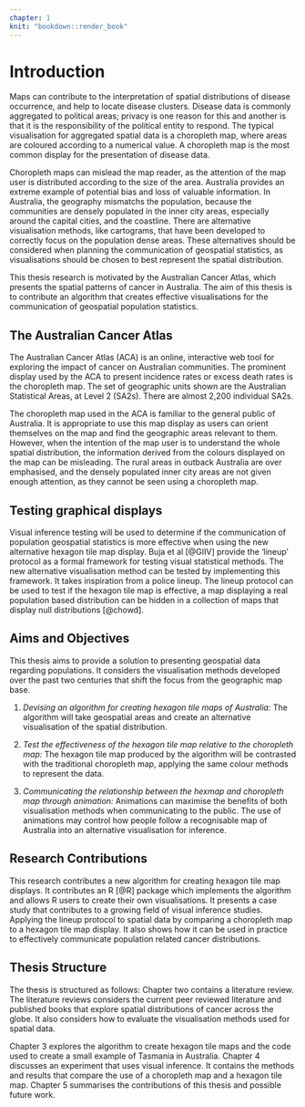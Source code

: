 ```yaml
---
chapter: 1
knit: "bookdown::render_book"
---
```



# Introduction {#intro}

Maps can contribute to the interpretation of spatial distributions of disease occurrence, and help to locate disease clusters. Disease data is commonly aggregated to political areas; privacy is one reason for this and another is that it is the responsibility of the political entity to respond. The typical visualisation for aggregated spatial data is a choropleth map, where areas are coloured according to a numerical value. A choropleth map is the most common display for the presentation of disease data.

Choropleth maps can mislead the map reader, as the attention of the map user is distributed according to the size of the area. Australia provides an extreme example of potential bias and loss of valuable information. In Australia, the geography mismatchs the population, because the communities are densely populated in the inner city areas, especially around the capital cities, and the coastline. There are alternative visualisation methods, like cartograms, that have been developed to correctly focus on the population dense areas. These alternatives should be considered when planning the communication of geospatial statistics, as visualisations should be chosen to best represent the spatial distribution. 

This thesis research is motivated by the Australian Cancer Atlas, which presents the spatial patterns of cancer in Australia. The aim of this thesis is to contribute an algorithm that creates effective visualisations for the communication of geospatial population statistics.


## The Australian Cancer Atlas

The Australian Cancer Atlas (ACA) is an online, interactive web tool for exploring the impact of cancer on Australian communities. The prominent display used by the ACA to present incidence rates or excess death rates is the choropleth map. The set of geographic units shown are the Australian Statistical Areas, at Level 2 (SA2s). There are almost 2,200 individual SA2s.

The choropleth map used in the ACA is familiar to the general public of Australia. It is appropriate to use this map display as users can orient themselves on the map and find the geographic areas relevant to them.
However, when the intention of the map user is to understand the whole spatial distribution, the information derived from the colours displayed on the map can be misleading.
The rural areas in outback Australia are over emphasised, and the densely populated inner city areas are not given enough attention, as they cannot be seen using a choropleth map.

## Testing graphical displays

Visual inference testing will be used to determine if the communication of population geospatial statistics is more effective when using the new alternative hexagon tile map display.
Buja et al [@GIIV] provide the 'lineup' protocol as a formal framework for testing visual statistical methods. The new alternative visualisation method can be tested by implementing this framework.
It takes inspiration from a police lineup.
The lineup protocol can be used to test if the hexagon tile map is effective, a map displaying a real population based distribution can be hidden in a collection of maps that display null distributions [@chowd]. 


<!-- Talk about same data, same info for lineup, power comparison of competing designs -->


## Aims and Objectives {#sec:aims}

This thesis aims to provide a solution to presenting geospatial data regarding populations. 
It considers the visualisation methods developed over the past two centuries that shift the focus from the geographic map base.

1. *Devising an algorithm for creating hexagon tile maps of Australia:* The algorithm will take geospatial areas and create an alternative visualisation of the spatial distribution.

2. *Test the effectiveness of the hexagon tile map relative to the choropleth map:* The hexagon tile map produced by the algorithm will be contrasted with the traditional choropleth map, applying the same colour methods to represent the data. 

3. *Communicating the relationship between the hexmap and choropleth map through animation:* Animations can maximise the benefits of both visualisation methods when communicating to the public. The use of animations may control how people follow a recognisable map of Australia into an alternative visualisation for inference. 

## Research Contributions

This research contributes a new algorithm for creating hexagon tile map displays. It contributes an R [@R] package which implements the algorithm and allows R users to create their own visualisations.
It presents a case study that contributes to a growing field of visual inference studies. Applying the lineup protocol to spatial data by comparing a choropleth map to a hexagon tile map display.
It also shows how it can be used in practice to effectively communicate population related cancer distributions.


## Thesis Structure

The thesis is structured as follows: Chapter two contains a literature review. 
The literature reviews considers the current peer reviewed literature and published books that explore spatial distributions of cancer across the globe.
It also considers how to evaluate the visualisation methods used for spatial data.

Chapter 3 explores the algorithm to create hexagon tile maps and the code used to create a small example of Tasmania in Australia.
Chapter 4 discusses an experiment that uses visual inference. It contains the methods and results that compare the use of a choropleth map and a hexagon tile map.
Chapter 5 summarises the contributions of this thesis and possible future work.
